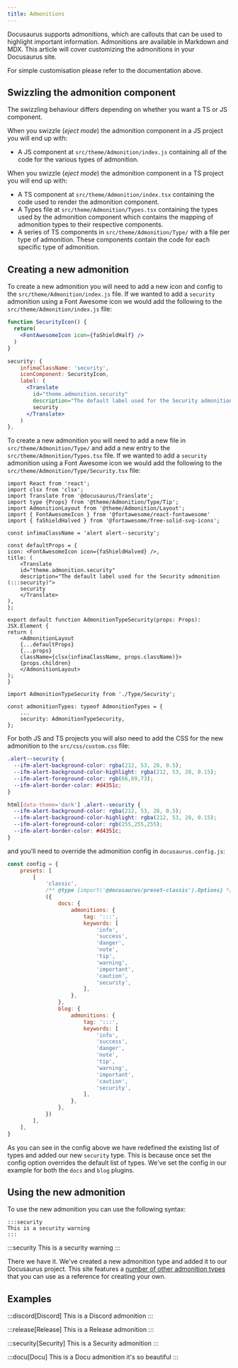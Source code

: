 ```yaml
---
title: Admonitions
---
```


Docusaurus supports admonitions, which are callouts that can be used to highlight important information. Admonitions are available in Markdown and MDX. This article will cover customizing the admonitions in your Docusaurus site.

<DocusaurusButton label="Docusaurus Documentation: Admonitions" to="https://docusaurus.io/docs/markdown-features/admonitions" />

For simple customisation please refer to the documentation above.

<Swizzling />

## Swizzling the admonition component

The swizzling behaviour differs depending on whether you want a TS or JS component.

<Tabs groupId="js-ts">
<TabItem value="js" label="JS">
        
When you swizzle (*eject mode*) the admonition component in a JS project you will end up with:

- A JS component at `src/theme/Admonition/index.js` containing all of the code for the various types of admonition.

</TabItem>
<TabItem value="ts" label="TS">
        
When you swizzle (*eject mode*) the admonition component in a TS project you will end up with:

- A TS component at `src/theme/Admonition/index.tsx` containing the code used to render the admonition component.
- A Types file at `src/theme/Admonition/Types.tsx` containing the types used by the admonition component which contains the mapping of admonition types to their respective components.
- A series of TS components in `src/theme/Admonition/Type/` with a file per type of admonition. These components contain the code for each specific type of admonition.

</TabItem>
</Tabs>

## Creating a new admonition

<Tabs groupId="js-ts">
<TabItem value="js" label="JS">

To create a new admonition you will need to add a new icon and config to the `src/theme/Admonition/index.js` file. If we wanted to add a `security` admonition using a Font Awesome icon we would add the following to the `src/theme/Admonition/index.js` file:

```jsx title="Define the icon"
function SecurityIcon() {
  return(
    <FontAwesomeIcon icon={faShieldHalf} />
  )
}
```

```jsx title="Add the config"
security: {
    infimaClassName: 'security',
    iconComponent: SecurityIcon,
    label: (
      <Translate
        id="theme.admonition.security"
        description="The default label used for the Security admonition (:::security)">
        security
      </Translate>
    )
},
```

</TabItem>
<TabItem value="ts" label="TS">

To create a new admonition you will need to add a new file in `src/theme/Admonition/Type/` and add a new entry to the `src/theme/Admonition/Types.tsx` file. If we wanted to add a `security` admonition using a Font Awesome icon we would add the following to the `src/theme/Admonition/Type/Security.tsx` file:

```tsx title="src/theme/Admonition/Type/Security.tsx"
import React from 'react';
import clsx from 'clsx';
import Translate from '@docusaurus/Translate';
import type {Props} from '@theme/Admonition/Type/Tip';
import AdmonitionLayout from '@theme/Admonition/Layout';
import { FontAwesomeIcon } from '@fortawesome/react-fontawesome'
import { faShieldHalved } from '@fortawesome/free-solid-svg-icons';

const infimaClassName = 'alert alert--security';

const defaultProps = {
icon: <FontAwesomeIcon icon={faShieldHalved} />,
title: (
    <Translate
    id="theme.admonition.security"
    description="The default label used for the Security admonition (:::security)">
    security
    </Translate>
),
};

export default function AdmonitionTypeSecurity(props: Props): JSX.Element {
return (
    <AdmonitionLayout
    {...defaultProps}
    {...props}
    className={clsx(infimaClassName, props.className)}>
    {props.children}
    </AdmonitionLayout>
);
}
```

```tsx title="Add the type"
import AdmonitionTypeSecurity from './Type/Security';

const admonitionTypes: typeof AdmonitionTypes = {
    ...
    security: AdmonitionTypeSecurity,
};
```

</TabItem>
</Tabs>

For both JS and TS projects you will also need to add the CSS for the new admonition to the `src/css/custom.css` file:

```css title="src/css/custom.css"
.alert--security {
  --ifm-alert-background-color: rgba(212, 53, 28, 0.5);
  --ifm-alert-background-color-highlight: rgba(212, 53, 28, 0.15);
  --ifm-alert-foreground-color: rgb(66,69,73);
  --ifm-alert-border-color: #d4351c;
}

html[data-theme='dark'] .alert--security {
  --ifm-alert-background-color: rgba(212, 53, 28, 0.5);
  --ifm-alert-background-color-highlight: rgba(212, 53, 28, 0.15);
  --ifm-alert-foreground-color: rgb(255,255,255);
  --ifm-alert-border-color: #d4351c;
}
```

and you'll need to override the admonition config in `docusaurus.config.js`:

```js title="docusaurus.config.js"
const config = {
    presets: [
        [
            'classic',
            /** @type {import('@docusaurus/preset-classic').Options} */
            ({
                docs: {
                    admonitions: {
                        tag: ':::',
                        keywords: [
                            'info',
                            'success',
                            'danger',
                            'note',
                            'tip',
                            'warning',
                            'important',
                            'caution',
                            'security',
                        ],
                    },
                },
                blog: {
                    admonitions: {
                        tag: ':::',
                        keywords: [
                            'info',
                            'success',
                            'danger',
                            'note',
                            'tip',
                            'warning',
                            'important',
                            'caution',
                            'security',
                        ],
                    },
                },
            })
        ],
    ],
}
```

As you can see in the config above we have redefined the existing list of types and added our new `security` type. This is because once set the config option overrides the default list of types. We've set the config in our example for both the `docs` and `blog` plugins.

## Using the new admonition

To use the new admonition you can use the following syntax:

```mdx title="docs/security.mdx"
:::security
This is a security warning
:::
```

:::security
This is a security warning
:::

There we have it. We've created a new admonition type and added it to our Docusaurus project. This site features a [number of other admonition types](https://github.com/homotechsual/docusaurus.community/tree/main/src/theme/Admonition) that you can use as a reference for creating your own.

## Examples

:::discord[Discord]
This is a Discord admonition
:::

:::release[Release]
This is a Release admonition
:::

:::security[Security]
This is a Security admonition
:::

:::docu[Docu]
This is a Docu admonition it's so beautiful 
:::
